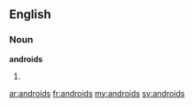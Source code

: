 ==English==

===Noun===
'''androids'''

# {{plural of|[[android]]}}

[[ar:androids]]
[[fr:androids]]
[[my:androids]]
[[sv:androids]]